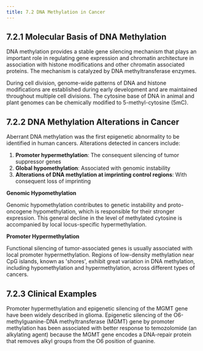 ```yaml
---
title: 7.2 DNA Methylation in Cancer
---
```



## 7.2.1 Molecular Basis of DNA Methylation

DNA methylation provides a stable gene silencing mechanism that plays an important role in regulating gene expression and chromatin architecture in association with histone modifications and other chromatin associated proteins. The mechanism is catalyzed by DNA methyltransferase enzymes.

During cell division, genome-wide patterns of DNA and histone modifications are established during early development and are maintained throughout multiple cell divisions. The cytosine base of DNA in animal and plant genomes can be chemically modified to 5-methyl-cytosine (5mC).

## 7.2.2 DNA Methylation Alterations in Cancer

Aberrant DNA methylation was the first epigenetic abnormality to be identified in human cancers. Alterations detected in cancers include:

1. **Promoter hypermethylation**: The consequent silencing of tumor suppressor genes
2. **Global hypomethylation**: Associated with genomic instability
3. **Alterations of DNA methylation at imprinting control regions**: With consequent loss of imprinting

**Genomic Hypomethylation**

Genomic hypomethylation contributes to genetic instability and proto-oncogene hypomethylation, which is responsible for their stronger expression. This general decline in the level of methylated cytosine is accompanied by local locus-specific hypermethylation.

**Promoter Hypermethylation**

Functional silencing of tumor-associated genes is usually associated with local promoter hypermethylation. Regions of low-density methylation near CpG islands, known as 'shores', exhibit great variation in DNA methylation, including hypomethylation and hypermethylation, across different types of cancers.

## 7.2.3 Clinical Examples

Promoter hypermethylation and epigenetic silencing of the MGMT gene have been widely described in glioma. Epigenetic silencing of the O6-methylguanine-DNA methyltransferase (MGMT) gene by promoter methylation has been associated with better response to temozolomide (an alkylating agent) because the MGMT gene encodes a DNA-repair protein that removes alkyl groups from the O6 position of guanine.
